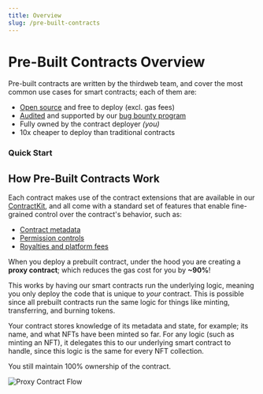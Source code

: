 ```yaml
---
title: Overview
slug: /pre-built-contracts
---
```



# Pre-Built Contracts Overview

Pre-built contracts are written by the thirdweb team, and cover the most common use cases for smart contracts; each of them are:

- [Open source](https://github.com/thirdweb-dev/contracts) and free to deploy (excl. gas fees)
- [Audited](https://gateway.thirdweb.dev/ipfs/QmWfueeKQrggrVQNjWkF4sYJECp56vNnuAXCPVecFFKz2j) and supported by our [bug bounty program](https://thirdweb.notion.site/thirdweb-Bug-Bounty-Program-f78d1db776ab4f0e974c9da176fcf706)
- Fully owned by the contract deployer _(you)_
- 10x cheaper to deploy than traditional contracts

### Quick Start

<div className="row" style={{marginBottom:24}}>

<div className="col col--4" style={{ marginTop: 8 }}>
  <QuickstartCard
    name="Releasing an NFT Drop"
    link="https://blog.thirdweb.com/guides/signature-drop/"
    image="/assets/icons/drop.png"
  />
</div>

<div className="col col--4" style={{ marginTop: 8 }}>
  <QuickstartCard
    name="Creating your own Token"
    link="https://blog.thirdweb.com/guides/create-your-currency-with-typescript-sdk"
    image="/assets/icons/token.png"
  />
</div>

<div className="col col--4" style={{ marginTop: 8 }}>
  <QuickstartCard
    name="Building an NFT Marketplace"
    link="https://blog.thirdweb.com/guides/nft-marketplace-with-typescript-next"
    image="/assets/icons/marketplace.png"
  />
</div>

</div>

## How Pre-Built Contracts Work

Each contract makes use of the contract extensions that are available in our [ContractKit](/contractkit),
and all come with a standard set of features that enable fine-grained control over the contract's behavior, such as:

- [Contract metadata](/dashboard/contract-settings#contract-metadata)
- [Permission controls](/dashboard/permission-controls)
- [Royalties and platform fees](/dashboard/contract-settings#royalty-fees)

When you deploy a prebuilt contract, under the hood you are creating a **proxy contract**;
which reduces the gas cost for you by **~90%**!

This works by having our smart contracts run the underlying logic, meaning you only deploy the code that is unique to _your_ contract.
This is possible since all prebuilt contracts run the same logic for things
like minting, transferring, and burning tokens.

<div className="row" style={{ marginBottom: 24 }}>
  <div className="col col--12" style={{ padding: 8 }}>
    <QuickstartCard
      name="Blog: thirdweb V2 - How Prebuilt Contracts Work"
      link="https://blog.thirdweb.com/thirdweb-v2/"
      image="/assets/icons/general.png"
    />
  </div>
</div>

Your contract stores knowledge of its metadata and state, for example; its name, and what NFTs have been minted so far.
For any logic (such as minting an NFT), it delegates this to our underlying smart contract to handle, since this logic is the same for every NFT collection.

You still maintain 100% ownership of the contract.

![Proxy Contract Flow](./2EVM/assets/delegating-calls.png)
